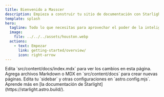 ```yaml
---
title: Bienvenido a Masscer 
description: Empieza a construir tu sitio de documentación con Starlight.
template: splash
hero:
  tagline: Todo lo que necesitas para aprovechar el poder de la inteligencia artificial. Simple, seguro y accesible con Masscer.
  image:
    file: ../../../assets/houston.webp
  actions:
    - text: Empezar
      link: getting-started/overview/
      icon: right-arrow
---
```



<CardGrid stagger>
	<Card title="Actualizar contenido" icon="pencil">
		Edita `src/content/docs/index.mdx` para ver los cambios en esta página.
	</Card>
	<Card title="Agregar contenido nuevo" icon="add-document">
		Agrega archivos Markdown o MDX en `src/content/docs` para crear nuevas páginas.
	</Card>
	<Card title="Configurar tu sitio" icon="setting">
		Edita tu `sidebar` y otras configuraciones en `astro.config.mjs`.
	</Card>
	<Card title="Leer la documentación" icon="open-book">
		Aprende más en [la documentación de Starlight](https://starlight.astro.build/).
	</Card>
</CardGrid>
